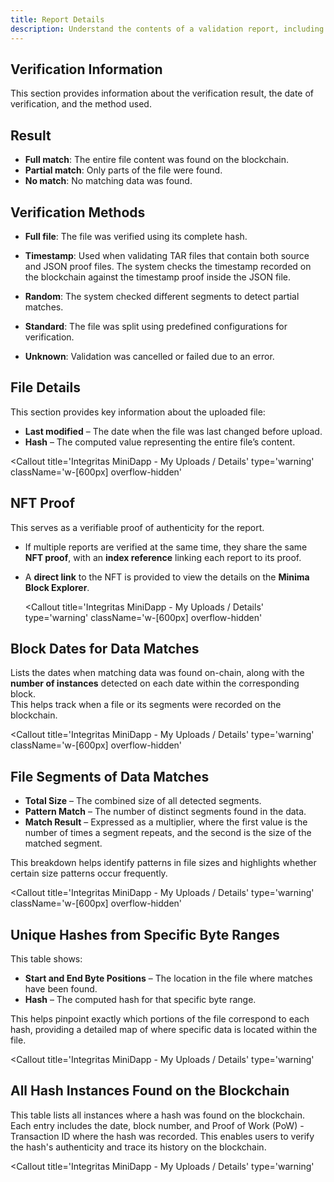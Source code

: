 ```yaml
---
title: Report Details
description: Understand the contents of a validation report, including result types, file metadata, and NFT Proof information.
---
```


## Verification Information

This section provides information about the verification result, the date of verification, and the method used.

## Result

- **Full match**: The entire file content was found on the blockchain.
- **Partial match**: Only parts of the file were found.
- **No match**: No matching data was found.

## Verification Methods

- **Full file**:
  The file was verified using its complete hash.

- **Timestamp**:
  Used when validating TAR files that contain both source and JSON proof files. The system checks the timestamp recorded on the blockchain against the timestamp proof inside the JSON file.

- **Random**:
  The system checked different segments to detect partial matches.

- **Standard**:
  The file was split using predefined configurations for verification.

- **Unknown**:
  Validation was cancelled or failed due to an error.

## File Details

This section provides key information about the uploaded file:

- **Last modified** – The date when the file was last changed before upload.
- **Hash** – The computed value representing the entire file’s content.

<Callout
  title='Integritas MiniDapp - My Uploads / Details'
  type='warning'
  className='w-[600px] overflow-hidden'
>
  <ImageZoom
    width={600}
    height={600}
    alt='Integritas MiniDapp - My Uploads / Details'
    src='/guide-dapp/file-details.png'
  />
</Callout>

## NFT Proof

This serves as a verifiable proof of authenticity for the report.

- If multiple reports are verified at the same time, they share the same **NFT proof**, with an **index reference** linking each report to its proof.
- A **direct link** to the NFT is provided to view the details on the **Minima Block Explorer**.

  <Callout
    title='Integritas MiniDapp - My Uploads / Details'
    type='warning'
    className='w-[600px] overflow-hidden'
  >
    <ImageZoom
      width={600}
      height={600}
      alt='Integritas MiniDapp - My Uploads / Details'
      src='/guide-dapp/nft-proof.png'
    />
  </Callout>

## Block Dates for Data Matches

Lists the dates when matching data was found on-chain, along with the **number of instances** detected on each date within the corresponding block.  
This helps track when a file or its segments were recorded on the blockchain.

<Callout
  title='Integritas MiniDapp - My Uploads / Details'
  type='warning'
  className='w-[600px] overflow-hidden'
>
  <ImageZoom
    width={600}
    height={600}
    alt='Integritas MiniDapp - My Uploads / Details'
    src='/guide-dapp/block-matches.png'
  />
</Callout>

## File Segments of Data Matches

- **Total Size** – The combined size of all detected segments.
- **Pattern Match** – The number of distinct segments found in the data.
- **Match Result** – Expressed as a multiplier, where the first value is the number of times a segment repeats, and the second is the size of the matched segment.

This breakdown helps identify patterns in file sizes and highlights whether certain size patterns occur frequently.

<Callout
  title='Integritas MiniDapp - My Uploads / Details'
  type='warning'
  className='w-[600px] overflow-hidden'
>
  <ImageZoom
    width={600}
    height={600}
    alt='Integritas MiniDapp - My Uploads / Details'
    src='/guide-dapp/block-matches.png'
  />
</Callout>

## Unique Hashes from Specific Byte Ranges

This table shows:

- **Start and End Byte Positions** – The location in the file where matches have been found.
- **Hash** – The computed hash for that specific byte range.

This helps pinpoint exactly which portions of the file correspond to each hash, providing a detailed map of where specific data is located within the file.

<Callout
  title='Integritas MiniDapp - My Uploads / Details'
  type='warning'
>
  <ImageZoom
    width={800}
    height={800}
    alt='Integritas MiniDapp - My Uploads / Details'
    src='/guide-dapp/unique-ranges.png'
  />
</Callout>

## All Hash Instances Found on the Blockchain

This table lists all instances where a hash was found on the blockchain. Each entry includes the date, block number, and Proof of Work (PoW) - Transaction ID where the hash was recorded. This enables users to verify the hash's authenticity and trace its history on the blockchain.

<Callout
  title='Integritas MiniDapp - My Uploads / Details'
  type='warning'
>
  <ImageZoom
    width={800}
    height={800}
    alt='Integritas MiniDapp - My Uploads / Details'
    src='/guide-dapp/hash-instances.png'
  />
</Callout>
